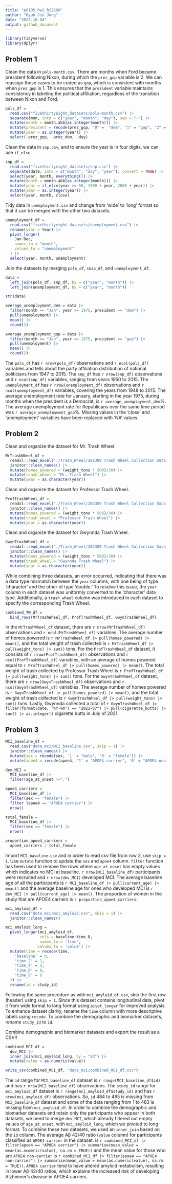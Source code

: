 ```yaml
---
title: "p8105_hw2_hj2660"
author: "Hyun Jin Jung"
date: "2023-10-04"
output: github_document
---
```


```r
library(tidyverse)
library(dplyr)
```

## Problem 1

Clean the data in `pols-month.csv`. There are months when Ford became president following Nixon, during which the `prez_gop` variable is 2. We can reassign these cases to be coded as `gop`, which is consistent with months when `prez_gop` is 1. This ensures that the `president` variable maintains consistency in labeling the political affiliation, regardless of the transition between Nixon and Ford.

```r
pols_df = 
  read.csv("fivethirtyeight_datasets/pols-month.csv") |>
  separate(mon, into = c("year", "month", "day"), sep = "-") |>
  mutate(month = month.abb[as.integer(month)]) |>
  mutate(president = recode(prez_gop, "0" =  "dem", "1" = "gop", "2" = "gop")) |>
  mutate(year = as.integer(year)) |>
  select(-prez_gop, -prez_dem, -day)
```

Clean the data in `snp.csv`, and to ensure the year is in four digits, we can use `if_else`.

```r
snp_df = 
  read.csv("fivethirtyeight_datasets/snp.csv") |>
  separate(date, into = c("month", "day", "year"), convert = TRUE) |>
  select(year, month, everything()) |>
  mutate(month = month.abb[as.integer(month)]) |>
  mutate(year = if_else(year >= 50, 1900 + year, 2000 + year)) |>
  mutate(year = as.integer(year)) |>
  select(year, month, close)
```

Tidy data in `unemployment.csv` and change from 'wide' to 'long' format so that it can be merged with the other two datasets.

```r
unemployment_df = 
  read.csv("fivethirtyeight_datasets/unemployment.csv") |>
  rename(year = Year) |>
  pivot_longer(
    Jan:Dec,
    names_to = "month",
    values_to = "unemployment"
  ) |>
  select(year, month, unemployment)
```

Join the datasets by merging `pols_df`, `snap_df`, and `unemployment_df`.

```r
data = 
  left_join(pols_df, snp_df, by = c("year", "month")) |>
  left_join(unemployment_df, by = c("year", "month"))

str(data)
```

```r
average_unemployment_dem = data |>
  filter(month == "Jan", year >= 1975, president == "dem") |>
  pull(unemployment) |>
  mean() |>
  round(2)
```

```r
average_unemployment_gop = data |>
  filter(month == "Jan", year >= 1975, president == "gop") |>
  pull(unemployment) |>
  mean() |>
  round(2)
```

The `pols_df` has `r nrow(pols_df)` observations and `r ncol(pols_df)` variables and tells about the party affiliation distribution of national politicians from 1947 to 2015. The `snp_df` has `r nrow(snp_df)` observations and `r ncol(snp_df)` variables, ranging from years 1950 to 2015. The `unemployment_df` has `r nrow(unemployment_df)` observations and `r ncol(unemployment_df)` variables, covering the years from 1948 to 2015. The average unemployment rate for January, starting in the year 1975, during months when the president is a Democrat, is `r average_unemployment_dem`%. The average unemployment rate for Republicans over the same time period was `r average_unemployment_gop`%. Missing values in the 'close' and 'unemployment' variables have been replaced with 'NA' values.


## Problem 2


Clean and organize the dataset for Mr. Trash Wheel.
```r
MrTrashWheel_df = 
  readxl::read_excel("./Trash_Wheel/202309 Trash Wheel Collection Data.xlsx", sheet = "Mr. Trash Wheel", range = "A2:N586") |>
  janitor::clean_names() |>
  mutate(homes_powered = (weight_tons * 500)/30) |>
  mutate(trash_wheel = "Mr. Trash Wheel") |>
  mutate(year = as.character(year)) 
```


Clean and organize the dataset for Professor Trash Wheel.
```r
ProfTrashWheel_df =
  readxl::read_excel("./Trash_Wheel/202309 Trash Wheel Collection Data.xlsx", sheet = "Professor Trash Wheel", range = "A2:M108") |>
  janitor::clean_names() |>
  mutate(homes_powered = (weight_tons * 500)/30) |>
  mutate(trash_wheel = "Professor Trash Wheel") |>
  mutate(year = as.character(year))
```

Clean and organize the dataset for Gwynnda Trash Wheel.
```r
GwynTrashWheel_df =
  readxl::read_excel("./Trash_Wheel/202309 Trash Wheel Collection Data.xlsx", sheet = "Gwynnda Trash Wheel", range = "A2:K157") |>
  janitor::clean_names() |>
  mutate(homes_powered = (weight_tons * 500)/30) |>
  mutate(trash_wheel = "Gwynnda Trash Wheel") |>
  mutate(year = as.character(year))
```

While combining three datasets, an error occurred, indicating that there was a data type mismatch between the `year` columns, with one being of type 'character' and the other of type 'double.' To resolve this issue, the `year` column in each dataset was uniformly converted to the 'character' data type. Additionally, a `trash_wheel` column was introduced in each dataset to specify the corresponding Trash Wheel.

```r
combined_TW_df = 
  bind_rows(MrTrashWheel_df, ProfTrashWheel_df, GwynTrashWheel_df)
```

In the `MrTrashWheel_df` dataset, there are `r nrow(MrTrashWheel_df)` observations and `r ncol(MrTrashWheel_df)` variables. The average number of homes powered is `r MrTrashWheel_df |> pull(homes_powered) |> mean()`, and the total weight of trash collected is `r MrTrashWheel_df |> pull(weight_tons) |> sum()` tons. For the `ProfTrashWheel_df` dataset, it consists of `r nrow(ProfTrashWheel_df)` observations and `r ncol(ProfTrashWheel_df)` variables, with an average of homes powered equal to `r ProfTrashWheel_df |> pull(homes_powered) |> mean()`. The total weight of trash collected by Professor Trash Wheel is `r ProfTrashWheel_df |> pull(weight_tons) |> sum()` tons. For the `GwynTrashWheel_df` dataset, there are `r nrow(GwynTrashWheel_df)` observations and `r ncol(GwynTrashWheel_df)` variables. The average number of homes powered is `r GwynTrashWheel_df |> pull(homes_powered) |> mean()`, and the total weight of trash collected is `r GwynTrashWheel_df |> pull(weight_tons) |> sum()` tons. Lastly, Gwynnda collected a total of `r GwynTrashWheel_df |> filter(format(date, "%Y-%m") == "2021-07") |> pull(cigarette_butts) |> sum() |> as.integer()` cigarette butts in July of 2021.

## Problem 3

```r
MCI_baseline_df = 
  read.csv("data_mci/MCI_baseline.csv", skip = 1) |>
  janitor::clean_names() |>
  mutate(sex = recode(sex, '1' = "male", '0' = "female")) |>
  mutate(apoe4 = recode(apoe4, '1' = "APOE4 carrier", '0' = "APOE4 non-carrier"))

dev_MCI = 
  MCI_baseline_df |>
  filter(age_at_onset !=".")
```

```r
apoe4_carriers =
  MCI_baseline_df |>
  filter(sex == "female") |> 
  filter (apoe4 == "APOE4 carrier") |> 
  nrow()

total_female = 
  MCI_baseline_df |>
  filter(sex == "female") |>
  nrow()

proportion_apoe4_carriers =
  apoe4_carriers / total_female
```

Import `MCI_baseline.csv` and in order to read csv file from row 2, use `skip = 1`. Use `mutate` function to update the `sex` and `apoe4` column. `filter` function has been used to remove the rows where `age_at_onset` has empty values which indicates no MCI at baseline. `r nrow(MCI_baseline_df)` participants were recruited and `r nrow(dev_MCI)` developed MCI. The average baseline age of all the participants is `r MCI_baseline_df |> pull(current_age) |> mean()` and the average baseline age for ones who developed MCI is `r dev_MCI |> pull(current_age) |> mean()`. The proportion of women in the study that are APOE4 carriers is `r proportion_apoe4_carriers`.

```r
mci_amyloid_df = 
  read.csv("data_mci/mci_amyloid.csv", skip = 1) |>
  janitor::clean_names() 

mci_amyloid_long =
  pivot_longer(mci_amyloid_df,
               cols = baseline:time_8,
               names_to = 'time',
              values_to = 'value') |>
  mutate(time = recode(time,
    'baseline' = 0,
    'time_2' = 2,
    'time_4' = 4,
    'time_6' = 6,
    'time_8' = 8
  )) |>
  rename(id = study_id)
```

Following the same procedure as with `mci_amyloid_df.csv`, skip the first row (header) using `skip = 1`. Since this dataset contains longitudinal data, pivot it from wide format to long format using `pivot_longer` for improved analysis. To enhance dataset clarity, rename the `time` column with more descriptive labels using `recode`. To combine the demographic and biomarker datasets, rename `study_id` to `id`.

Combine demographic and biomarker datasets and export the result as a CSV!!
```r
combined_MCI_df = 
  dev_MCI |>
  inner_join(mci_amyloid_long, by = "id") |>
  mutate(value = as.numeric(value))

write_csv(combined_MCI_df, "data_mci/combined_MCI_df.csv")
```

The `id` range for `MCI_baseline_df` dataset is `r range(MCI_baseline_df$id)` and has `r nrow(MCI_baseline_df)` observations. The `study_id` range for `mci_amyloid_df` dataset is `r range(mci_amyloid_df$study_id)` and has `r nrow(mci_amyloid_df)` observations. So, `id` 484 to 495 is missing from `MCI_baseline_df` dataset and some of the data ranging from 1 to 483 is missing from `mci_amyloid_df`.
In order to combine the demographic and biomarker datasets and retain only the participants who appear in both datasets, we need to merge `dev_MCI`, which already filtered out empty values of `age_at_onset`, with `mci_amyloid_long`, which we pivoted to long format. To combine these two datasets, we used an `inner_join` based on the `id` column. 
The average Aβ 42/40 ratio (`value` column) for participants classified as `APOE4 carrier` in the dataset. is `r combined_MCI_df |> filter(apoe4 == "APOE4 carrier") |> summarise(mean_value = mean(as.numeric(value), na.rm = TRUE))` and the mean value for those who are `APOE4 non-carrier` is `r combined_MCI_df |> filter(apoe4 == "APOE4 non-carrier") |> summarise(mean_value = mean(as.numeric(value), na.rm = TRUE))`. `APOE4 carrier` tend to have altered amyloid metabolism, resulting in lower Aβ 42/40 ratios, which explains the increased risk of developing Alzheimer's disease in APOE4 carriers.


